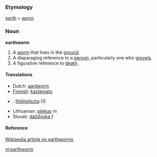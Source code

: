===Etymology===
[[earth]] + [[worm]]

===Noun===
'''earthworm'''
# A [[worm]] that lives in the [[ground]].
# A disparaging reference to a [[person]], particularly one who [[grovel]]s.
# A figurative reference to [[death]].

====Translations====
*Dutch: [[aardworm]]
*[[Finnish]]: [[kastemato]]
*{{hu}}: [[földigiliszta]] (1)
*Lithuanian: [[sliekas]] ''m''
*Slovak: [[dážďovka]] ''f''

====Reference====
[[w:Earthworm|Wikipedia article on earthworms]]

[[nl:earthworm]]